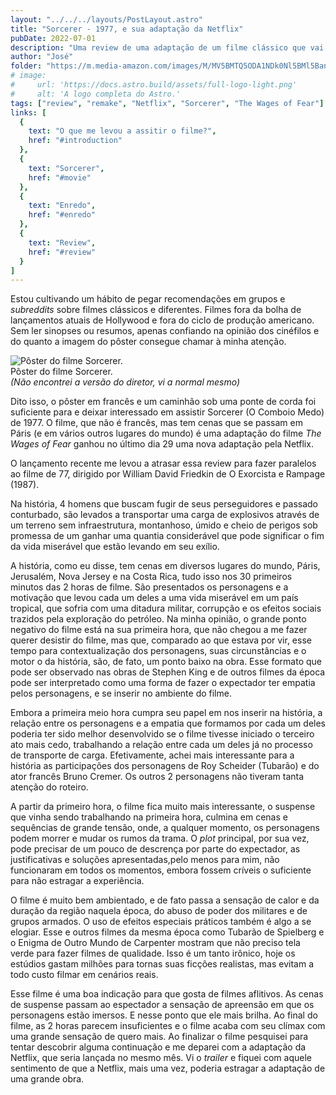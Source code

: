 ```yaml
---
layout: "../../../layouts/PostLayout.astro"
title: "Sorcerer - 1977, e sua adaptação da Netflix"
pubDate: 2022-07-01
description: "Uma review de uma adaptação de um filme clássico que vai ganhar uma nova adaptação pela Netflix"
author: "José"
folder: "https://m.media-amazon.com/images/M/MV5BMTQ5ODA1NDk0Nl5BMl5BanBnXkFtZTgwNTc0OTIwOTE@._V1_.jpg"
# image:
#     url: 'https://docs.astro.build/assets/full-logo-light.png'
#     alt: 'A logo completa do Astro.'
tags: ["review", "remake", "Netflix", "Sorcerer", "The Wages of Fear"]
links: [
  {
    text: "O que me levou a assitir o filme?",
    href: "#introduction"
  },
  {
    text: "Sorcerer",
    href: "#movie"
  },
  {
    text: "Enredo",
    href: "#enredo"
  },
  {
    text: "Review",
    href: "#review"
  }
]
---
```




<ThirdTitle title="O que me levou a assitir o filme?" anchorId="introduction" anchorText="O que me levou a assitir esse filme?" />

Estou cultivando um hábito de pegar recomendações em grupos e _subreddits_ sobre filmes clássicos e diferentes. Filmes fora da bolha de lançamentos atuais de Hollywood e fora do ciclo de produção americano. Sem ler sinopses ou resumos, apenas confiando na opinião dos cinéfilos e do quanto a imagem do pôster consegue chamar à minha atenção.

<div class="flex justify-center mt-9">
  <img
    class="md:max-w-[500px] max-w-[290px]"
    src="https://m.media-amazon.com/images/M/MV5BMTQ5ODA1NDk0Nl5BMl5BanBnXkFtZTgwNTc0OTIwOTE@._V1_.jpg"
    alt="Pôster do filme Sorcerer."
  />
</div>
<div class="mb-9 text-center text-sm">
  <span>Pôster do filme Sorcerer.</span>
  <br />
  <span>
    <i>(Não encontrei a versão do diretor, vi a normal mesmo)</i>
  </span>
</div>

Dito isso, o pôster em francês e um caminhão sob uma ponte de corda foi suficiente para e deixar interessado em assistir Sorcerer (O Comboio Medo) de 1977. O filme, que não é francês, mas tem cenas que se passam em Páris (e em vários outros lugares do mundo) é uma adaptação do filme _The Wages of Fear_ ganhou no último dia 29 uma nova adaptação pela Netflix.

<SecondTitle title="Sorcerer" anchorId="movie" anchorText="Sorcerer"/>

O lançamento recente me levou a atrasar essa review para fazer paralelos ao filme de 77, dirigido por William David Friedkin de O Exorcista e Rampage (1987).

<ThirdTitle title="Enredo" anchorId="enredo" anchorText="Enredo"/>

Na história, 4 homens que buscam fugir de seus perseguidores e passado conturbado, são levados a transportar uma carga de explosivos através de um terreno sem infraestrutura, montanhoso, úmido e cheio de perigos sob promessa de um ganhar uma quantia considerável que pode significar o fim da vida miserável que estão levando em seu exílio.

<ThirdTitle title="Review" anchorId="review" anchorText="Review"/>

A história, como eu disse, tem cenas em diversos lugares do mundo, Páris, Jerusalém, Nova Jersey e na Costa Rica, tudo isso nos 30 primeiros minutos das 2 horas de filme. São presentados os personagens e a motivação que levou cada um deles a uma vida miserável em um país tropical, que sofria com uma ditadura militar, corrupção e os efeitos sociais trazidos pela exploração do petróleo. Na minha opinião, o grande ponto negativo do filme está na sua primeira hora, que não chegou a me fazer querer desistir do filme, mas que, comparado ao que estava por vir, esse tempo para contextualização dos personagens, suas circunstâncias e o motor o da história, são, de fato, um ponto baixo na obra. Esse formato que pode ser observado nas obras de Stephen King e de outros filmes da época pode ser interpretado como uma forma de fazer o expectador ter empatia pelos personagens, e se inserir no ambiente do filme.

Embora a primeira meio hora cumpra seu papel em nos inserir na história, a relação entre os personagens e a empatia que formamos por cada um deles poderia ter sido melhor desenvolvido se o filme tivesse iniciado o terceiro ato mais cedo, trabalhando a relação entre cada um deles já no processo de transporte de carga. Efetivamente, achei mais interessante para a história as participações dos personagens de Roy Scheider (Tubarão) e do ator francês Bruno Cremer. Os outros 2 personagens não tiveram tanta atenção do roteiro.

A partir da primeiro hora, o filme fica muito mais interessante, o suspense que vinha sendo trabalhando na primeira hora, culmina em cenas e sequências de grande tensão, onde, a qualquer momento, os personagens podem morrer e mudar os rumos da trama. O _plot_ principal, por sua vez, pode precisar de um pouco de descrença por parte do expectador, as justificativas e soluções apresentadas,pelo menos para mim, não funcionaram em todos os momentos, embora fossem críveis o suficiente para não estragar a experiência.

O filme é muito bem ambientado, e de fato passa a sensação de calor e da duração da região naquela época, do abuso de poder dos militares e de grupos armados. O uso de efeitos especiais práticos também é algo a se elogiar. Esse e outros filmes da mesma época
como Tubarão de Spielberg e o Enigma de Outro Mundo de Carpenter mostram que não preciso tela verde para fazer filmes de qualidade. Isso é um tanto irônico, hoje os estúdios gastam milhões para tornas suas ficções realistas, mas evitam a todo custo filmar em cenários reais.

Esse filme é uma boa indicação para que gosta de filmes aflitivos. As cenas de suspense passam ao espectador a sensação de apreensão em que os personagens estão imersos. E nesse ponto que ele mais brilha. Ao final do filme, as 2 horas parecem insuficientes e o filme
acaba com seu clímax com uma grande sensação de quero mais. Ao finalizar o filme pesquisei para tentar descobrir alguma continuação e me deparei com a adaptação da Netflix, que seria lançada no mesmo mês. Vi o _trailer_ e fiquei com aquele sentimento de que a Netflix, mais uma vez, poderia estragar a adaptação de uma grande obra.
